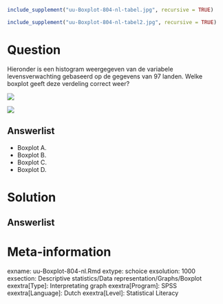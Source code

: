 ```{r, echo = FALSE, results = "hide"}
include_supplement("uu-Boxplot-804-nl-tabel.jpg", recursive = TRUE)
```

```{r, echo = FALSE, results = "hide"}
include_supplement("uu-Boxplot-804-nl-tabel2.jpg", recursive = TRUE)
```

Question
========
  
Hieronder is een histogram weergegeven van de variabele levensverwachting gebaseerd op de gegevens van 97 landen. Welke boxplot geeft deze verdeling correct weer?

![](uu-Boxplot-804-nl-tabel.jpg)


![](uu-Boxplot-804-nl-tabel2.jpg)
  
Answerlist
----------
* Boxplot A. 
* Boxplot B.
* Boxplot C. 
* Boxplot D.



Solution
========
  


Answerlist
----------



Meta-information
================
exname: uu-Boxplot-804-nl.Rmd
extype: schoice
exsolution: 1000
exsection: Descriptive statistics/Data representation/Graphs/Boxplot
exextra[Type]: Interpretating graph
exextra[Program]: SPSS
exextra[Language]: Dutch
exextra[Level]: Statistical Literacy
